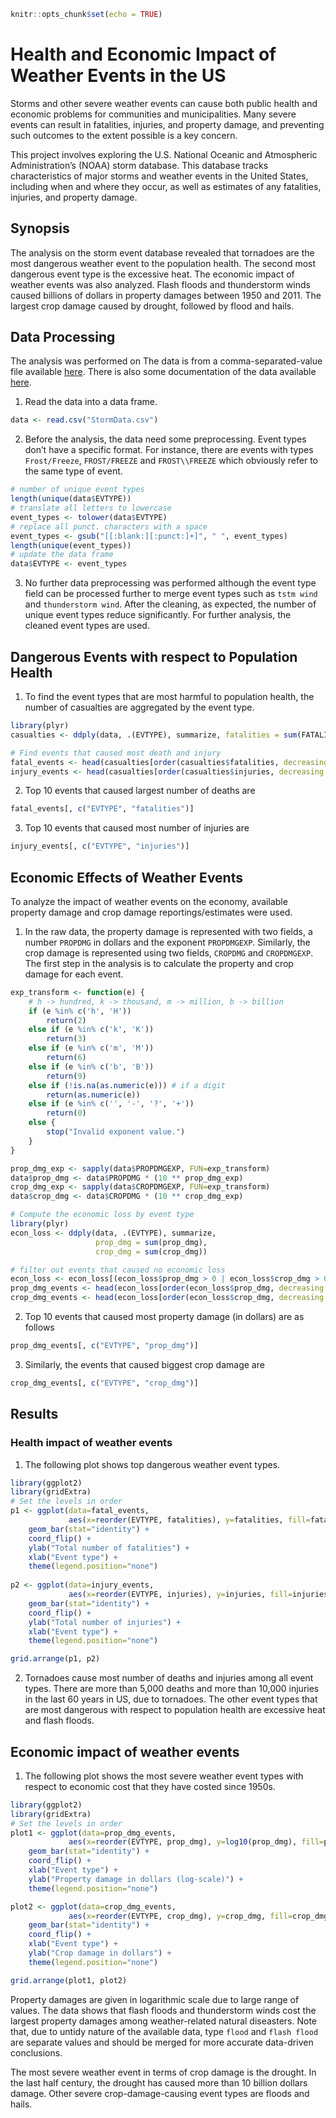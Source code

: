 ```r
knitr::opts_chunk$set(echo = TRUE)
```

Health and Economic Impact of Weather Events in the US
======================================================

Storms and other severe weather events can cause both public health and economic problems for communities and municipalities. Many severe events can result in fatalities, injuries, and property damage, and preventing such outcomes to the extent possible is a key concern.

This project involves exploring the U.S. National Oceanic and Atmospheric Administration's (NOAA) storm database. This database tracks characteristics of major storms and weather events in the United States, including when and where they occur, as well as estimates of any fatalities, injuries, and property damage.

## Synopsis

The analysis on the storm event database revealed that tornadoes are the most dangerous weather event to the population health. The second most dangerous event type is the excessive heat. The economic impact of weather events was also analyzed. Flash floods and thunderstorm winds caused billions of dollars in property damages between 1950 and 2011. The largest crop damage caused by drought, followed by flood and hails.

## Data Processing

The analysis was performed on
The data is from a comma-separated-value file available
[here](https://d396qusza40orc.cloudfront.net/repdata%2Fdata%2FStormData.csv.bz2).
There is also some documentation of the data available
[here](https://d396qusza40orc.cloudfront.net/repdata%2Fpeer2_doc%2Fpd01016005curr.pdf).

1. Read the data into a data frame.
```r
data <- read.csv("StormData.csv")
```

2. Before the analysis, the data need some preprocessing. Event types don't have a specific format. For instance, there are events with types `Frost/Freeze`, `FROST/FREEZE` and `FROST\\FREEZE` which obviously refer to the same type of event.

```r
# number of unique event types
length(unique(data$EVTYPE))
# translate all letters to lowercase
event_types <- tolower(data$EVTYPE)
# replace all punct. characters with a space
event_types <- gsub("[[:blank:][:punct:]+]", " ", event_types)
length(unique(event_types))
# update the data frame
data$EVTYPE <- event_types
```

3. No further data preprocessing was performed although the event type field can be processed further to merge event types such as `tstm wind` and `thunderstorm wind`. After the cleaning, as expected, the number of unique event types reduce significantly. For further analysis, the cleaned event types are used.

## Dangerous Events with respect to Population Health

1. To find the event types that are most harmful to population health, the number of casualties are aggregated by the event type.

```r
library(plyr)
casualties <- ddply(data, .(EVTYPE), summarize, fatalities = sum(FATALITIES), injuries = sum(INJURIES))

# Find events that caused most death and injury
fatal_events <- head(casualties[order(casualties$fatalities, decreasing = T), ], 10)
injury_events <- head(casualties[order(casualties$injuries, decreasing = T), ], 10)
```

2. Top 10 events that caused largest number of deaths are

```r
fatal_events[, c("EVTYPE", "fatalities")]
```

3. Top 10 events that caused most number of injuries are

```r
injury_events[, c("EVTYPE", "injuries")]
```

## Economic Effects of Weather Events

To analyze the impact of weather events on the economy, available property damage and crop damage reportings/estimates were used.

1. In the raw data, the property damage is represented with two fields, a number `PROPDMG` in dollars and the exponent `PROPDMGEXP`. Similarly, the crop damage is represented using two fields, `CROPDMG` and `CROPDMGEXP`. The first step in the analysis is to calculate the property and crop damage for each event.

```r
exp_transform <- function(e) {
    # h -> hundred, k -> thousand, m -> million, b -> billion
    if (e %in% c('h', 'H'))
        return(2)
    else if (e %in% c('k', 'K'))
        return(3)
    else if (e %in% c('m', 'M'))
        return(6)
    else if (e %in% c('b', 'B'))
        return(9)
    else if (!is.na(as.numeric(e))) # if a digit
        return(as.numeric(e))
    else if (e %in% c('', '-', '?', '+'))
        return(0)
    else {
        stop("Invalid exponent value.")
    }
}
```

```r
prop_dmg_exp <- sapply(data$PROPDMGEXP, FUN=exp_transform)
data$prop_dmg <- data$PROPDMG * (10 ** prop_dmg_exp)
crop_dmg_exp <- sapply(data$CROPDMGEXP, FUN=exp_transform)
data$crop_dmg <- data$CROPDMG * (10 ** crop_dmg_exp)
```

```r
# Compute the economic loss by event type
library(plyr)
econ_loss <- ddply(data, .(EVTYPE), summarize,
                   prop_dmg = sum(prop_dmg),
                   crop_dmg = sum(crop_dmg))

# filter out events that caused no economic loss
econ_loss <- econ_loss[(econ_loss$prop_dmg > 0 | econ_loss$crop_dmg > 0), ]
prop_dmg_events <- head(econ_loss[order(econ_loss$prop_dmg, decreasing = T), ], 10)
crop_dmg_events <- head(econ_loss[order(econ_loss$crop_dmg, decreasing = T), ], 10)
```

2. Top 10 events that caused most property damage (in dollars) are as follows

```r
prop_dmg_events[, c("EVTYPE", "prop_dmg")]
```

3. Similarly, the events that caused biggest crop damage are

```r
crop_dmg_events[, c("EVTYPE", "crop_dmg")]
```

## Results

### Health impact of weather events

1. The following plot shows top dangerous weather event types.

```r
library(ggplot2)
library(gridExtra)
# Set the levels in order
p1 <- ggplot(data=fatal_events,
             aes(x=reorder(EVTYPE, fatalities), y=fatalities, fill=fatalities)) +
    geom_bar(stat="identity") +
    coord_flip() +
    ylab("Total number of fatalities") +
    xlab("Event type") +
    theme(legend.position="none")
        
p2 <- ggplot(data=injury_events,
             aes(x=reorder(EVTYPE, injuries), y=injuries, fill=injuries)) +
    geom_bar(stat="identity") +
    coord_flip() + 
    ylab("Total number of injuries") +
    xlab("Event type") +
    theme(legend.position="none")

grid.arrange(p1, p2)
```

2. Tornadoes cause most number of deaths and injuries among all event types. There are more than 5,000 deaths and more than 10,000 injuries in the last 60 years in US, due to tornadoes. The other event types that are most dangerous with respect to population health are excessive heat and flash floods.

## Economic impact of weather events

1. The following plot shows the most severe weather event types with respect to economic cost that they have costed since 1950s.

```r
library(ggplot2)
library(gridExtra)
# Set the levels in order
plot1 <- ggplot(data=prop_dmg_events,
             aes(x=reorder(EVTYPE, prop_dmg), y=log10(prop_dmg), fill=prop_dmg )) +
    geom_bar(stat="identity") +
    coord_flip() +
    xlab("Event type") +
    ylab("Property damage in dollars (log-scale)") +
    theme(legend.position="none")

plot2 <- ggplot(data=crop_dmg_events,
             aes(x=reorder(EVTYPE, crop_dmg), y=crop_dmg, fill=crop_dmg)) +
    geom_bar(stat="identity") +
    coord_flip() + 
    xlab("Event type") +
    ylab("Crop damage in dollars") + 
    theme(legend.position="none")

grid.arrange(plot1, plot2)
```

Property damages are given in logarithmic scale due to large range of values. The data shows that flash floods and thunderstorm winds cost the largest property damages among weather-related natural diseasters. Note that, due to untidy nature of the available data, type `flood` and `flash flood` are separate values and should be merged for more accurate data-driven conclusions.

The most severe weather event in terms of crop damage is the drought. In the last half century, the drought has caused more than 10 billion dollars damage. Other severe crop-damage-causing event types are floods and hails.